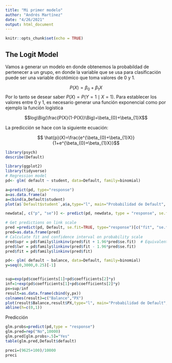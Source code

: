 ```yaml
---
title: "Mi primer modelo"
author: "Andrés Martínez"
date: "4/26/2021"
output: html_document
---
```


```r
knitr::opts_chunk$set(echo = TRUE)
```

## The Logit Model

Vamos a generar un modelo en donde obtenemos la probabildad de pertenecer a un grupo, en donde la variable que se usa para clasificación puede ser una variable dicotómico que toma valores de 0 y 1.

$$ P(X)=\beta_{0}+\beta_{1}X$$
Por lo tanto se desear saber $P(X)=P(Y=1\mid X=1)$. Para establecer los valores entre $0$ y $1$, es necesario generar una función exponencial como por ejemplo la función logística

$$log\Big(\frac{P(X}{1-P(X)}\Big)=\beta_{0}+\beta_{1}X$$

La predicción se hace con la siguiente ecuación:

$$ \hat{p}(X)=\frac{e^{\beta_{0}+\beta_{1}X}}{1+e^{\beta_{0}+\beta_{1}X}}$$


```r
library(psych)
describe(Default)
```



```r
library(ggplot2)
library(tidyverse)
# Regression model
pd<- glm( default ~ student, data=Default, family=binomial)

a=predict(pd, type="response")
a=as.data.frame(a)
a=cbind(a,Default$student)
plot(a$`Default$student`,a$a,type="l", main="Probabilidad de Default", xlab="Estudiante",ylab="P(X)")

newdata[, c("p", "se")] <- predict(pd, newdata, type = "response", se.fit = TRUE)[-3]

# Get predictions on link scale
pred =predict(pd, Default, se.fit=TRUE, type="response")[c("fit", "se.fit")]
pred=as.data.frame(pred)
# Calculate fit and confidence interval on probability scale
pred$upr = pd$family$linkinv(pred$fit + 1.96*pred$se.fit)  # Equivalent to pnorm(pred$fit + 1.96*pred$se.fit) for the probit link
pred$lwr = pd$family$linkinv(pred$fit - 1.96*pred$se.fit)
pred$fit = pd$family$linkinv(pred$fit)
```


```r
pd<- glm( default ~ balance, data=Default, family=binomial)
y=seq(0,3000,0.25)[-1]


sup=exp(pd$coefficients[1]+pd$coefficients[2]*y)
inf=1+exp(pd$coefficients[1]+pd$coefficients[2]*y)
px=sup/inf
result=as.data.frame(cbind(y,px))
colnames(result)=c("Balance","PX")
plot(result$Balance,result$PX,type="l", main="Probabilidad de Default", xlab="Balance",ylab="P(X)",ylim = c(0,1))
abline(h=c(0,1))
```




Predicción

```r
glm.probs=predict(pd,type = "response")
glm.pred=rep("No",10000)
glm.pred[glm.probs>.5]="Yes"
table(glm.pred,Default$default) 


```

```r
preci=(9625+100)/10000
preci
```

